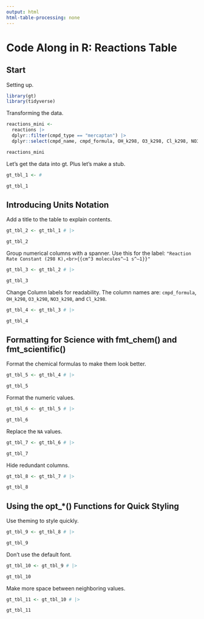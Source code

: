 ```yaml
---
output: html
html-table-processing: none
---
```


# Code Along in R: Reactions Table

## Start

Setting up.

```r
library(gt)
library(tidyverse)
```

Transforming the data.

```r
reactions_mini <-
  reactions |>
  dplyr::filter(cmpd_type == "mercaptan") |>
  dplyr::select(cmpd_name, cmpd_formula, OH_k298, O3_k298, Cl_k298, NO3_k298)

reactions_mini
```

Let's get the data into gt. Plus let's make a stub.

```r
gt_tbl_1 <- #

gt_tbl_1
```

## Introducing Units Notation

Add a title to the table to explain contents.

```r
gt_tbl_2 <- gt_tbl_1 # |> 

gt_tbl_2
```

Group numerical columns with a spanner. Use this for the label:
`"Reaction Rate Constant (298 K),<br>{{cm^3 molecules^–1 s^–1}}"`

```r
gt_tbl_3 <- gt_tbl_2 # |>

gt_tbl_3
```

Change Column labels for readability. The column names are:
`cmpd_formula`, `OH_k298`, `O3_k298`, `NO3_k298`, and `Cl_k298`.

```r
gt_tbl_4 <- gt_tbl_3 # |>

gt_tbl_4
```

## Formatting for Science with fmt_chem() and fmt_scientific()

Format the chemical formulas to make them look better.

```r
gt_tbl_5 <- gt_tbl_4 # |>

gt_tbl_5
```

Format the numeric values.

```r
gt_tbl_6 <- gt_tbl_5 # |>

gt_tbl_6
```

Replace the `NA` values.

```r
gt_tbl_7 <- gt_tbl_6 # |>

gt_tbl_7
```

Hide redundant columns.

```r
gt_tbl_8 <- gt_tbl_7 # |>

gt_tbl_8
```

## Using the opt_*() Functions for Quick Styling

Use theming to style quickly.

```r
gt_tbl_9 <- gt_tbl_8 # |>

gt_tbl_9
```

Don't use the default font.

```r
gt_tbl_10 <- gt_tbl_9 # |>

gt_tbl_10
```

Make more space between neighboring values.

```r
gt_tbl_11 <- gt_tbl_10 # |>

gt_tbl_11
```
